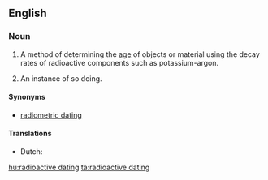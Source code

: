 ==English==

===Noun===
{{en-noun|-|s|head=[[radioactive]] [[dating]]}}

# {{context|uncountable}} A method of determining the [[age]] of objects or material using the decay rates of radioactive components such as potassium-argon.
# {{context|countable}} An instance of so doing.

====Synonyms====
* [[radiometric dating]]

====Translations====
{{checktrans-top}}
* Dutch: {{t-|nl|radiometrische datering|f}}
{{trans-mid}}
{{trans-bottom}}

[[hu:radioactive dating]]
[[ta:radioactive dating]]